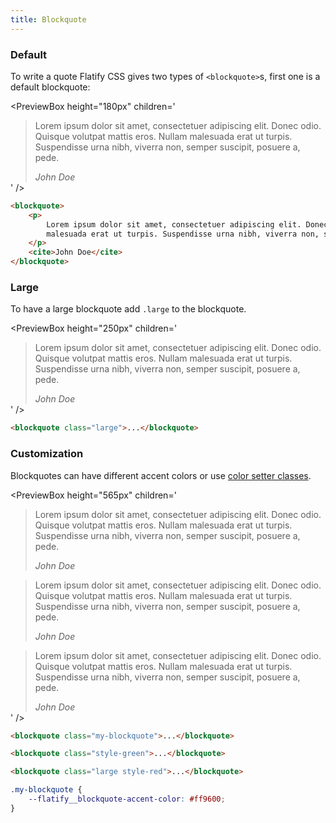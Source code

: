 ```yaml
---
title: Blockquote
---
```



### Default

To write a quote Flatify CSS gives two types of `<blockquote>`s, first one is a default blockquote:

<PreviewBox
	height="180px"
	children='
<!DOCTYPE html>
<html lang="en">
	<head>
		<meta charset="UTF-8" />
		<meta http-equiv="X-UA-Compatible" content="IE=edge" />
		<meta name="viewport" content="width=device-width, initial-scale=1.0" />
		<link rel="stylesheet" href="https://raw.githack.com/amir2mi/FlatifyCSS/master/dist/css/flatify-min.css" />
		<title>Quote</title>
	</head>
	<body>
        <blockquote style="margin-bottom: 0">
            <p>
                Lorem ipsum dolor sit amet, consectetuer adipiscing elit. Donec odio.
                Quisque volutpat mattis eros. Nullam malesuada erat ut turpis.
                Suspendisse urna nibh, viverra non, semper suscipit, posuere a, pede.
            </p>
			<cite>John Doe</cite>
		</blockquote>        
    </body>
</html>
'
/>

```html title="index.html"
<blockquote>
	<p>
		Lorem ipsum dolor sit amet, consectetuer adipiscing elit. Donec odio. Quisque volutpat mattis eros. Nullam
		malesuada erat ut turpis. Suspendisse urna nibh, viverra non, semper suscipit, posuere a, pede.
	</p>
	<cite>John Doe</cite>
</blockquote>
```

### Large

To have a large blockquote add `.large` to the blockquote.

<PreviewBox
	height="250px"
	children='
<!DOCTYPE html>
<html lang="en">
	<head>
		<meta charset="UTF-8" />
		<meta http-equiv="X-UA-Compatible" content="IE=edge" />
		<meta name="viewport" content="width=device-width, initial-scale=1.0" />
		<link rel="stylesheet" href="https://raw.githack.com/amir2mi/FlatifyCSS/master/dist/css/flatify-min.css" />
		<title>Quote</title>
	</head>
	<body>
        <blockquote class="large" style="margin-bottom: 0">
            <p>
                Lorem ipsum dolor sit amet, consectetuer adipiscing elit. Donec odio.
                Quisque volutpat mattis eros. Nullam malesuada erat ut turpis.
                Suspendisse urna nibh, viverra non, semper suscipit, posuere a, pede.
            </p>
			<cite>John Doe</cite>
		</blockquote>        
    </body>
</html>
'
/>

```html {1} title="index.html"
<blockquote class="large">...</blockquote>
```

### Customization

Blockquotes can have different accent colors or use [color setter classes](docs/helpers/color-setters).

<PreviewBox
	height="565px"
	children='
<!DOCTYPE html>
<html lang="en">
	<head>
		<meta charset="UTF-8" />
		<meta http-equiv="X-UA-Compatible" content="IE=edge" />
		<meta name="viewport" content="width=device-width, initial-scale=1.0" />
		<link rel="stylesheet" href="https://raw.githack.com/amir2mi/FlatifyCSS/master/dist/css/flatify-min.css" />
		<title>Quote</title>
        <style>
            .my-blockquote{
                --flatify__blockquote-accent-color: #ff9600;
            }
        </style>
	</head>
	<body>
        <blockquote class="my-blockquote">
            <p>
                Lorem ipsum dolor sit amet, consectetuer adipiscing elit. Donec odio.
                Quisque volutpat mattis eros. Nullam malesuada erat ut turpis.
                Suspendisse urna nibh, viverra non, semper suscipit, posuere a, pede.
            </p>
			<cite>John Doe</cite>
		</blockquote>
        <blockquote class="style-green">
            <p>
                Lorem ipsum dolor sit amet, consectetuer adipiscing elit. Donec odio.
                Quisque volutpat mattis eros. Nullam malesuada erat ut turpis.
                Suspendisse urna nibh, viverra non, semper suscipit, posuere a, pede.
            </p>
    		<cite>John Doe</cite>
    	</blockquote>
        <blockquote class="large style-red" style="margin-bottom: 0">
            <p>
                Lorem ipsum dolor sit amet, consectetuer adipiscing elit. Donec odio.
                Quisque volutpat mattis eros. Nullam malesuada erat ut turpis.
                Suspendisse urna nibh, viverra non, semper suscipit, posuere a, pede.
            </p>
    		<cite>John Doe</cite>
    	</blockquote>
    </body>

</html>
'
/>

```html {1} title="index.html"
<blockquote class="my-blockquote">...</blockquote>

<blockquote class="style-green">...</blockquote>

<blockquote class="large style-red">...</blockquote>
```

```css {2} title="style.css"
.my-blockquote {
	--flatify__blockquote-accent-color: #ff9600;
}
```
